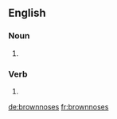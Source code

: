 ==English==

===Noun===
{{head|en|noun plural form}}

# {{plural of|brownnose|lang=en}}

===Verb===
{{head|en|verb form}}

# {{en-third-person singular of|brownnose}}

[[de:brownnoses]]
[[fr:brownnoses]]